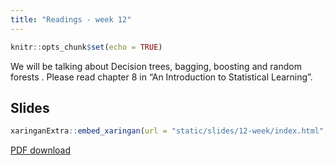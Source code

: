 ```yaml
---
title: "Readings - week 12"
---
```


```r
knitr::opts_chunk$set(echo = TRUE)
```

We will be talking about Decision trees, bagging, boosting and random forests . Please read chapter 8 in "An Introduction to Statistical Learning".

## Slides

```r
xaringanExtra::embed_xaringan(url = "static/slides/12-week/index.html", ratio = "16:9")
```

[PDF download](static/slides/12-week/12-week.pdf)
